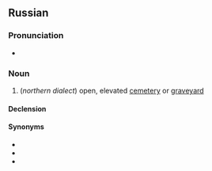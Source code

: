 ==Russian==

===Pronunciation===
* {{ru-IPA|бу́ево}}

===Noun===
{{ru-noun+|бу́ево}}

# {{lb|ru|regional|rare}} (''northern dialect'') open, elevated [[cemetery]] or [[graveyard]]

====Declension====
{{ru-noun-table|бу́ево}}

====Synonyms====
* {{l|ru|бу́ява}}
* {{l|ru|кла́дбище}}
* {{l|ru|моги́ла}}